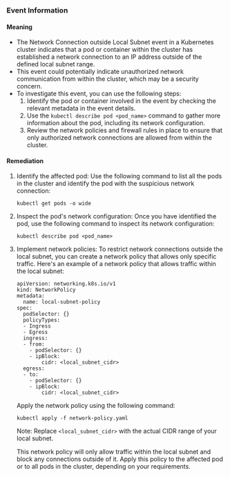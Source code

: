 
### Event Information

#### Meaning

- The Network Connection outside Local Subnet event in a Kubernetes cluster indicates that a pod or container within the cluster has established a network connection to an IP address outside of the defined local subnet range.
- This event could potentially indicate unauthorized network communication from within the cluster, which may be a security concern.
- To investigate this event, you can use the following steps:
  1. Identify the pod or container involved in the event by checking the relevant metadata in the event details.
  2. Use the `kubectl describe pod <pod_name>` command to gather more information about the pod, including its network configuration.
  3. Review the network policies and firewall rules in place to ensure that only authorized network connections are allowed from within the cluster.

#### Remediation

1. Identify the affected pod: Use the following command to list all the pods in the cluster and identify the pod with the suspicious network connection:
   ```
   kubectl get pods -o wide
   ```

2. Inspect the pod's network configuration: Once you have identified the pod, use the following command to inspect its network configuration:
   ```
   kubectl describe pod <pod_name>
   ```

3. Implement network policies: To restrict network connections outside the local subnet, you can create a network policy that allows only specific traffic. Here's an example of a network policy that allows traffic within the local subnet:
   ```
   apiVersion: networking.k8s.io/v1
   kind: NetworkPolicy
   metadata:
     name: local-subnet-policy
   spec:
     podSelector: {}
     policyTypes:
     - Ingress
     - Egress
     ingress:
     - from:
       - podSelector: {}
       - ipBlock:
           cidr: <local_subnet_cidr>
     egress:
     - to:
       - podSelector: {}
       - ipBlock:
           cidr: <local_subnet_cidr>
   ```

   Apply the network policy using the following command:
   ```
   kubectl apply -f network-policy.yaml
   ```

   Note: Replace `<local_subnet_cidr>` with the actual CIDR range of your local subnet.

   This network policy will only allow traffic within the local subnet and block any connections outside of it. Apply this policy to the affected pod or to all pods in the cluster, depending on your requirements.

